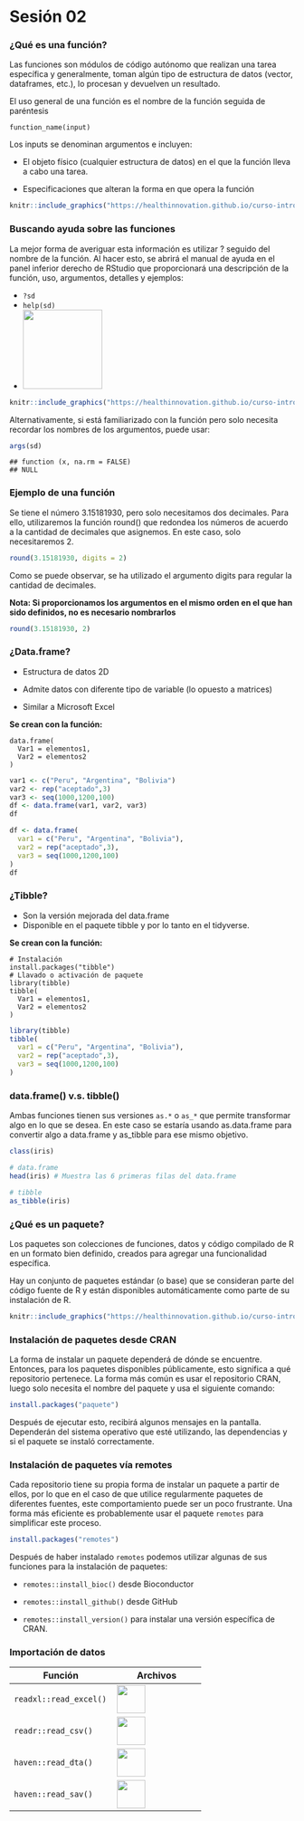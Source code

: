 # Sesión 02

### ¿Qué es una función?

Las funciones son módulos de código autónomo que realizan una tarea específica y generalmente, toman algún tipo de estructura de datos (vector, dataframes, etc.), lo procesan y devuelven un resultado.

El uso general de una función es el nombre de la función seguida de paréntesis

```
function_name(input)
```
Los inputs se denominan argumentos e incluyen:
 
 - El objeto físico (cualquier estructura de datos) en el que la función lleva a cabo una tarea.
 
 - Especificaciones que alteran la forma en que opera la función

```r
knitr::include_graphics("https://healthinnovation.github.io/curso-introduccion-r-tidyverse/Sesi%C3%B3n%2002/img/function_example.png")
```

### Buscando ayuda sobre las funciones

La mejor forma de averiguar esta información es utilizar ? seguido del nombre de la función. Al hacer esto, se abrirá el manual de ayuda en el panel inferior derecho de RStudio que proporcionará una descripción de la función, uso, argumentos, detalles y ejemplos:

  - `?sd`
  - `help(sd)`
  - <img src="https://healthinnovation.github.io/curso-introduccion-r-tidyverse/Sesi%C3%B3n%2002/img/help_function.png" width=140px">

```r
knitr::include_graphics("https://healthinnovation.github.io/curso-introduccion-r-tidyverse/Sesi%C3%B3n%2002/img/help_page.png")
```

Alternativamente, si está familiarizado con la función pero solo necesita recordar los nombres de los argumentos, puede usar:


```r
args(sd)
```

```
## function (x, na.rm = FALSE) 
## NULL
```

### Ejemplo de una función

Se tiene el número 3.15181930, pero solo necesitamos dos decimales. Para ello, utilizaremos la función round() que redondea los números de acuerdo a la cantidad de decimales que asignemos. En este caso, solo necesitaremos 2.


```r
round(3.15181930, digits = 2)
```

Como se puede observar, se ha utilizado el argumento digits para regular la cantidad de decimales.

**Nota: Si proporcionamos los argumentos en el mismo orden en el que han sido definidos, no es necesario nombrarlos**

```r
round(3.15181930, 2)
```

### ¿Data.frame?

- Estructura de datos 2D

- Admite datos con diferente tipo de variable (lo opuesto a matrices)

- Similar a Microsoft Excel

**Se crean con la función:**

```
data.frame(
  Var1 = elementos1,
  Var2 = elementos2
)
```

```r
var1 <- c("Peru", "Argentina", "Bolivia")
var2 <- rep("aceptado",3)
var3 <- seq(1000,1200,100)
df <- data.frame(var1, var2, var3)
df
```


```r
df <- data.frame(
  var1 = c("Peru", "Argentina", "Bolivia"),
  var2 = rep("aceptado",3),
  var3 = seq(1000,1200,100)
)
df
```

### ¿Tibble?

 - Son la versión mejorada del data.frame
 - Disponible en el paquete tibble y por lo tanto en el tidyverse.

**Se crean con la función:**

```
# Instalación
install.packages("tibble")
# Llavado o activación de paquete
library(tibble)
tibble(
  Var1 = elementos1,
  Var2 = elementos2
)
```
```r
library(tibble)
tibble(
  var1 = c("Peru", "Argentina", "Bolivia"),
  var2 = rep("aceptado",3),
  var3 = seq(1000,1200,100)
)
```


### data.frame() v.s. tibble()

Ambas funciones tienen sus versiones `as.*` o `as_*` que permite transformar algo en lo que se desea. En este caso se estaría usando as.data.frame para convertir algo a data.frame y as_tibble para ese mismo objetivo.

```r
class(iris)
```

```r
# data.frame
head(iris) # Muestra las 6 primeras filas del data.frame
```

```r
# tibble
as_tibble(iris)
```

### ¿Qué es un paquete?

Los paquetes son colecciones de funciones, datos y código compilado de R en un formato bien definido, creados para agregar una funcionalidad específica.

Hay un conjunto de paquetes estándar (o base) que se consideran parte del código fuente de R y están disponibles automáticamente como parte de su instalación de R.

```r
knitr::include_graphics("https://healthinnovation.github.io/curso-introduccion-r-tidyverse/Sesi%C3%B3n%2002/img/paquetes_hexa.png")
```


### Instalación de paquetes desde CRAN

La forma de instalar un paquete dependerá de dónde se encuentre. Entonces, para los paquetes disponibles públicamente, esto significa a qué repositorio pertenece. La forma más común es usar el repositorio CRAN, luego solo necesita el nombre del paquete y usa el siguiente comando:

```r
install.packages("paquete")
```

Después de ejecutar esto, recibirá algunos mensajes en la pantalla. Dependerán del sistema operativo que esté utilizando, las dependencias y si el paquete se instaló correctamente.

### Instalación de paquetes vía remotes

Cada repositorio tiene su propia forma de instalar un paquete a partir de ellos, por lo que en el caso de que utilice regularmente paquetes de diferentes fuentes, este comportamiento puede ser un poco frustrante. Una forma más eficiente es probablemente usar el paquete `remotes` para simplificar este proceso.

```r
install.packages("remotes")
```

Después de haber instalado `remotes` podemos utilizar algunas de sus funciones para la instalación de paquetes:
  
  - `remotes::install_bioc()` desde Bioconductor
  
  - `remotes::install_github()` desde GitHub
  
  - `remotes::install_version()` para instalar una versión específica de CRAN. 


### Importación de datos

|     Función        | Archivos 
---------------------|------------------
`readxl::read_excel()` | <img src="https://healthinnovation.github.io/curso-introduccion-r-tidyverse/Sesi%C3%B3n%2002/img/excel_logo.png" width="50px">
`readr::read_csv()`    | <img src="https://healthinnovation.github.io/curso-introduccion-r-tidyverse/Sesi%C3%B3n%2002/img/csv_logo.png" width="50px">
`haven::read_dta()`    | <img src="https://healthinnovation.github.io/curso-introduccion-r-tidyverse/Sesi%C3%B3n%2002/img/stata_logo.png" width="50px">
`haven::read_sav()`    | <img src="https://healthinnovation.github.io/curso-introduccion-r-tidyverse/Sesi%C3%B3n%2002/img/spss_logo.png" width="50px">
